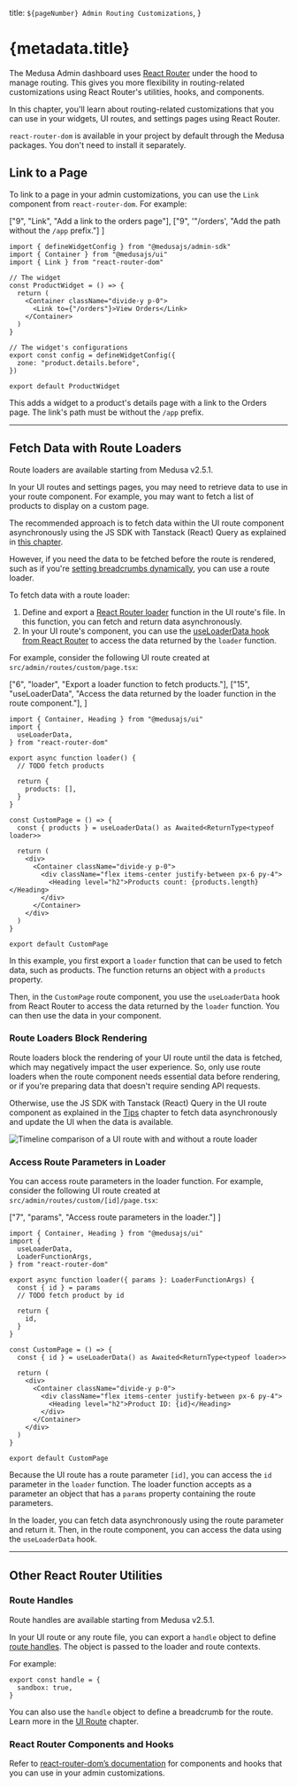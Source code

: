   title: `${pageNumber} Admin Routing Customizations`,
}

# {metadata.title}

The Medusa Admin dashboard uses [React Router](https://reactrouter.com) under the hood to manage routing. This gives you more flexibility in routing-related customizations using React Router's utilities, hooks, and components.

In this chapter, you'll learn about routing-related customizations that you can use in your widgets, UI routes, and settings pages using React Router.

<Note>

`react-router-dom` is available in your project by default through the Medusa packages. You don't need to install it separately.

</Note>

## Link to a Page

To link to a page in your admin customizations, you can use the `Link` component from `react-router-dom`. For example:

  ["9", "Link", "Add a link to the orders page"],
  ["9", '"/orders', "Add the path without the `/app` prefix."]
]

```tsx title="src/admin/widgets/product-widget.tsx" highlights={highlights}
import { defineWidgetConfig } from "@medusajs/admin-sdk"
import { Container } from "@medusajs/ui"
import { Link } from "react-router-dom"

// The widget
const ProductWidget = () => {
  return (
    <Container className="divide-y p-0">
      <Link to={"/orders"}>View Orders</Link>
    </Container>
  )
}

// The widget's configurations
export const config = defineWidgetConfig({
  zone: "product.details.before",
})

export default ProductWidget
```

This adds a widget to a product's details page with a link to the Orders page. The link's path must be without the `/app` prefix.

---

## Fetch Data with Route Loaders

<Note>

Route loaders are available starting from Medusa v2.5.1.

</Note>

In your UI routes and settings pages, you may need to retrieve data to use in your route component. For example, you may want to fetch a list of products to display on a custom page.

The recommended approach is to fetch data within the UI route component asynchronously using the JS SDK with Tanstack (React) Query as explained in [this chapter](../tips/page.mdx#send-requests-to-api-routes).

However, if you need the data to be fetched before the route is rendered, such as if you're [setting breadcrumbs dynamically](../ui-routes/page.mdx#set-breadcrumbs-dynamically), you can use a route loader.

To fetch data with a route loader:

1. Define and export a [React Router loader](https://reactrouter.com/6.29.0/route/loader#loader) function in the UI route's file. In this function, you can fetch and return data asynchronously.
2. In your UI route's component, you can use the [useLoaderData hook from React Router](https://reactrouter.com/6.29.0/hooks/use-loader-data#useloaderdata) to access the data returned by the `loader` function.

For example, consider the following UI route created at `src/admin/routes/custom/page.tsx`:

  ["6", "loader", "Export a loader function to fetch products."],
  ["15", "useLoaderData", "Access the data returned by the loader function in the route component."],
]

```tsx title="src/admin/routes/custom/page.tsx" highlights={loaderHighlights}
import { Container, Heading } from "@medusajs/ui"
import {
  useLoaderData,
} from "react-router-dom"

export async function loader() {
  // TODO fetch products

  return {
    products: [],
  }
}

const CustomPage = () => {
  const { products } = useLoaderData() as Awaited<ReturnType<typeof loader>>

  return (
    <div>
      <Container className="divide-y p-0">
        <div className="flex items-center justify-between px-6 py-4">
          <Heading level="h2">Products count: {products.length}</Heading>
        </div>
      </Container>
    </div>
  )
}

export default CustomPage
```

In this example, you first export a `loader` function that can be used to fetch data, such as products. The function returns an object with a `products` property.

Then, in the `CustomPage` route component, you use the `useLoaderData` hook from React Router to access the data returned by the `loader` function. You can then use the data in your component.

### Route Loaders Block Rendering

Route loaders block the rendering of your UI route until the data is fetched, which may negatively impact the user experience. So, only use route loaders when the route component needs essential data before rendering, or if you're preparing data that doesn't require sending API requests.

Otherwise, use the JS SDK with Tanstack (React) Query in the UI route component as explained in the [Tips](../tips/page.mdx#send-requests-to-api-routes) chapter to fetch data asynchronously and update the UI when the data is available.

![Timeline comparison of a UI route with and without a route loader](https://res.cloudinary.com/dza7lstvk/image/upload/v1753428567/Medusa%20Book/ui-route-loading_vycev8.jpg)

### Access Route Parameters in Loader

You can access route parameters in the loader function. For example, consider the following UI route created at `src/admin/routes/custom/[id]/page.tsx`:

  ["7", "params", "Access route parameters in the loader."]
]

```tsx title="src/admin/routes/custom/[id]/page.tsx" highlights={loaderParamHighlights}
import { Container, Heading } from "@medusajs/ui"
import {
  useLoaderData,
  LoaderFunctionArgs,
} from "react-router-dom"

export async function loader({ params }: LoaderFunctionArgs) {
  const { id } = params
  // TODO fetch product by id

  return {
    id,
  }
}

const CustomPage = () => {
  const { id } = useLoaderData() as Awaited<ReturnType<typeof loader>>

  return (
    <div>
      <Container className="divide-y p-0">
        <div className="flex items-center justify-between px-6 py-4">
          <Heading level="h2">Product ID: {id}</Heading>
        </div>
      </Container>
    </div>
  )
}

export default CustomPage
```

Because the UI route has a route parameter `[id]`, you can access the `id` parameter in the `loader` function. The loader function accepts as a parameter an object that has a `params` property containing the route parameters.

In the loader, you can fetch data asynchronously using the route parameter and return it. Then, in the route component, you can access the data using the `useLoaderData` hook.

---

## Other React Router Utilities

### Route Handles

<Note>

Route handles are available starting from Medusa v2.5.1.

</Note>

In your UI route or any route file, you can export a `handle` object to define [route handles](https://reactrouter.com/start/framework/route-module#handle). The object is passed to the loader and route contexts.

For example:

```tsx title="src/admin/routes/custom/page.tsx"
export const handle = {
  sandbox: true,
}
```

You can also use the `handle` object to define a breadcrumb for the route. Learn more in the [UI Route](../ui-routes/page.mdx) chapter.

### React Router Components and Hooks

Refer to [react-router-dom’s documentation](https://reactrouter.com/en/6.29.0) for components and hooks that you can use in your admin customizations.
